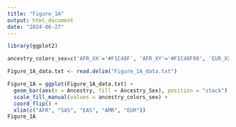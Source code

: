 ```yaml
---
title: "Figure_1A"
output: html_document
date: "2024-06-27"
---
```


```r
library(ggplot2)
```

```r
ancestry_colors_sex=c('AFR_XX'='#F1C40F', 'AFR_XY'='#F1C40F90', 'EUR_XX'='#5DADE2', 'EUR_XY'='#5DADE290', 'SAS_XX'='#9B59B6', 'SAS_XY'='#9B59B690', 'AMR_XX'='#B01E3A', 'AMR_XY'='#B01E3A90', 'EAS_XX'='#52BE80', 'EAS_XY'='#52BE8090')
```

```r
Figure_1A_data.txt <- read.delim("Figure_1A_data.txt")
```

```r
Figure_1A = ggplot(Figure_1A_data.txt) +  
  geom_bar(aes(x = Ancestry, fill = Ancestry_Sex), position = "stack") + 
  scale_fill_manual(values = ancestry_colors_sex) +
  coord_flip() + 
  xlim(c("AFR", "SAS", "EAS", "AMR", "EUR"))
Figure_1A
```